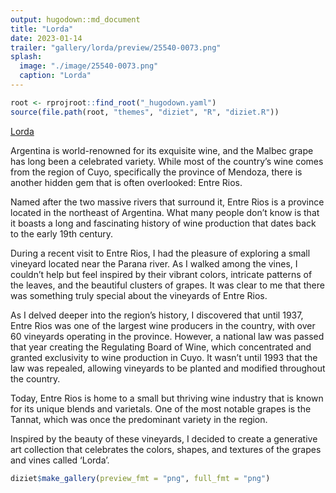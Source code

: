 ```yaml
---
output: hugodown::md_document
title: "Lorda"
date: 2023-01-14
trailer: "gallery/lorda/preview/25540-0073.png"
splash:
  image: "./image/25540-0073.png"
  caption: "Lorda"
---
```


```r
root <- rprojroot::find_root("_hugodown.yaml")
source(file.path(root, "themes", "diziet", "R", "diziet.R"))
```

<div>
[Lorda](https://www.fxhash.xyz/generative/25540)

Argentina is world-renowned for its exquisite wine, and the Malbec grape has long been a celebrated variety. While most of the country’s wine comes from the region of Cuyo, specifically the province of Mendoza, there is another hidden gem that is often overlooked: Entre Rios.

Named after the two massive rivers that surround it, Entre Rios is a province located in the northeast of Argentina. What many people don’t know is that it boasts a long and fascinating history of wine production that dates back to the early 19th century.

During a recent visit to Entre Rios, I had the pleasure of exploring a small vineyard located near the Parana river. As I walked among the vines, I couldn’t help but feel inspired by their vibrant colors, intricate patterns of the leaves, and the beautiful clusters of grapes. It was clear to me that there was something truly special about the vineyards of Entre Rios.

As I delved deeper into the region’s history, I discovered that until 1937, Entre Rios was one of the largest wine producers in the country, with over 60 vineyards operating in the province. However, a national law was passed that year creating the Regulating Board of Wine, which concentrated and granted exclusivity to wine production in Cuyo. It wasn’t until 1993 that the law was repealed, allowing vineyards to be planted and modified throughout the country.

Today, Entre Rios is home to a small but thriving wine industry that is known for its unique blends and varietals. One of the most notable grapes is the Tannat, which was once the predominant variety in the region.

Inspired by the beauty of these vineyards, I decided to create a generative art collection that celebrates the colors, shapes, and textures of the grapes and vines called ‘Lorda’.

</div>

```r
diziet$make_gallery(preview_fmt = "png", full_fmt = "png")
```
